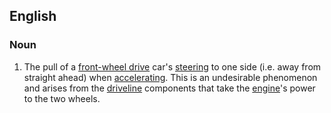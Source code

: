 ==English==
{{wikipedia}}

===Noun===
{{en-noun|-}}

# {{lb|en|automotive}} The pull of a [[front-wheel drive]] car's [[steering]] to one side (i.e. away from straight ahead) when [[accelerate|accelerating]]. This is an undesirable phenomenon and arises from the [[driveline]] components that take the [[engine]]'s power to the two wheels.